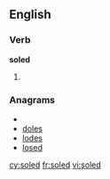 ==English==

===Verb===
'''soled'''

# {{past of|[[sole]]}}

===Anagrams===
* {{alphagram|[[Delos#English|Delos]]}} 
* [[doles#English|doles]]
* [[lodes#English|lodes]]
* [[losed#English|losed]]

[[cy:soled]]
[[fr:soled]]
[[vi:soled]]